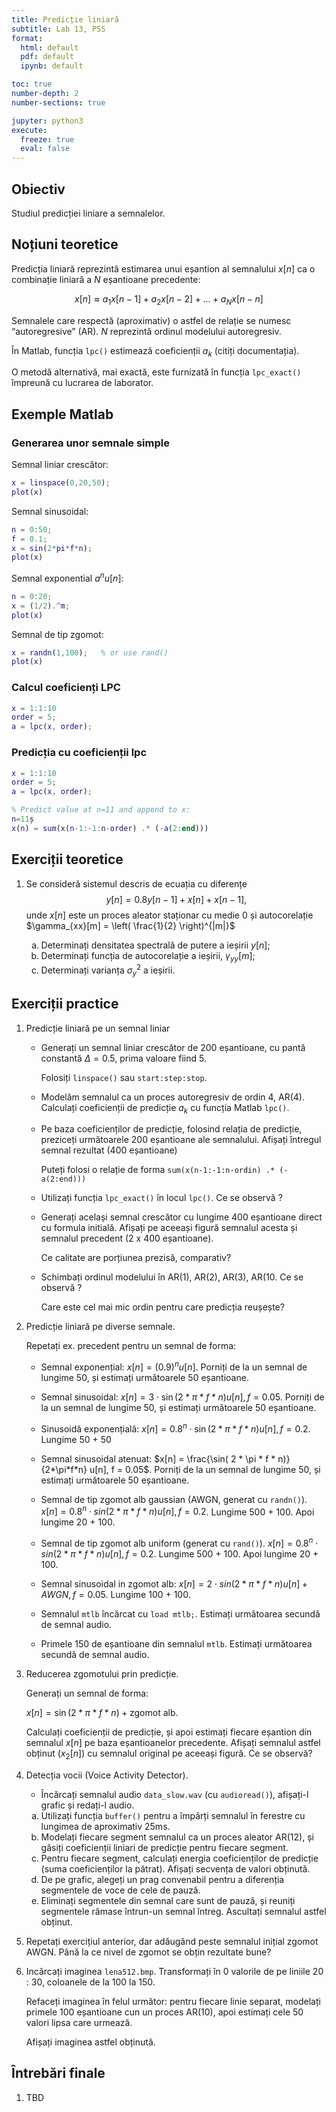 ```yaml
---
title: Predicție liniară
subtitle: Lab 13, PSS
format:
  html: default
  pdf: default
  ipynb: default

toc: true
number-depth: 2
number-sections: true

jupyter: python3
execute:
  freeze: true
  eval: false
---
```



## Obiectiv

Studiul predicției liniare a semnalelor.

## Noțiuni teoretice

Predicția liniară reprezintă estimarea unui eșantion al semnalului $x[n]$
ca o combinație liniară a $N$ eșantioane precedente:

$$x[n] \approx a_1 x[n-1] + a_2 x[n-2] + ... + a_N x[n-n]$$

Semnalele care respectă (aproximativ) o astfel de relație se numesc "autoregresive" (AR).
$N$ reprezintă ordinul modelului autoregresiv.

În Matlab, funcția `lpc()` estimează coeficienții $a_k$ (citiți documentația).

O metodă alternativă, mai exactă, este furnizată în funcția `lpc_exact()` împreună
cu lucrarea de laborator.

## Exemple Matlab

### Generarea unor semnale simple

Semnal liniar crescător:

```matlab
x = linspace(0,20,50);
plot(x)
```

Semnal sinusoidal:

```matlab
n = 0:50;
f = 0.1;
x = sin(2*pi*f*n);
plot(x)
```

Semnal exponential $a^n u[n]$:

```matlab
n = 0:20;
x = (1/2).^m;
plot(x)
```

Semnal de tip zgomot:

```matlab
x = randn(1,100);   % or use rand()
plot(x)
```


### Calcul coeficienți LPC

```matlab
x = 1:1:10
order = 5;
a = lpc(x, order);
```

### Predicția cu coeficienții lpc

```matlab
x = 1:1:10
order = 5;
a = lpc(x, order);

% Predict value at n=11 and append to x:
n=11ș
x(n) = sum(x(n-1:-1:n-order) .* (-a(2:end)))
```



## Exerciții teoretice

1. Se consideră sistemul descris de ecuația cu diferențe
	$$y[n] = 0.8 y[n-1] + x[n] + x[n-1],$$
	unde $x[n]$ este un proces aleator staționar cu medie $0$ și 
	autocorelație $\gamma_{xx}[m] = \left( \frac{1}{2} \right)^{|m|}$
	
	a. Determinați densitatea spectrală de putere a ieșirii $y[n]$;
	b. Determinați funcția de autocorelație a ieșirii, $\gamma_{yy}[m]$;
	c. Determinați varianța $\sigma_{y}^2$ a ieșirii.

## Exerciții practice

1. Predicție liniară pe un semnal liniar
  
   - Generați un semnal liniar crescător de 200 eșantioane, cu pantă constantă $\Delta = 0.5$, prima valoare fiind 5.
    
	 Folosiți `linspace()` sau `start:step:stop`.
	
   - Modelăm semnalul ca un proces autoregresiv de ordin 4, AR(4).
    Calculați coeficienții de predicție $a_k$ cu funcția Matlab `lpc()`.
	
   - Pe baza coeficienților de predicție, folosind relația de predicție,
     preziceți următoarele 200 eșantioane ale semnalului.
	 Afișați întregul semnal rezultat (400 eșantioane)
     
     Puteți folosi o relație de forma `sum(x(n-1:-1:n-ordin) .* (-a(2:end)))`

   - Utilizați funcția `lpc_exact()` în locul `lpc()`. Ce se observă ?
   	
   - Generați același semnal crescător cu lungime 400 eșantioane direct cu formula initială.
     Afișați pe aceeași figură semnalul acesta și semnalul precedent (2 x 400 eșantioane).
	
	 Ce calitate are porțiunea prezisă, comparativ?
  
   - Schimbați ordinul modelului în AR(1), AR(2), AR(3), AR(10. Ce se observă ?
  
     Care este cel mai mic ordin pentru care predicția reușește?
	

1. Predicție liniară pe diverse semnale.

   Repetați ex. precedent pentru un semnal de forma:
     
   - Semnal exponențial: $x[n] = (0.9)^n u[n]$. Porniți de la un semnal de lungime 50, și estimați următoarele 50 eșantioane.
   
   - Semnal sinusoidal: $x[n] = 3 \cdot \sin( 2 * \pi * f * n) u[n], f = 0.05$. Porniți de la un semnal de lungime 50, și estimați următoarele 50 eșantioane.
   
   - Sinusoidă exponențială: $x[n] = 0.8^n \cdot \sin( 2 * \pi * f * n) u[n], f = 0.2$. Lungime 50 + 50

   - Semnal sinusoidal atenuat: $x[n] = \frac{\sin( 2 * \pi * f * n)}{2*\pi*f*n}  u[n], f = 0.05$. Porniți de la un semnal de lungime 50, și estimați următoarele 50 eșantioane.

   - Semnal de tip zgomot alb gaussian (AWGN, generat cu `randn()`). $x[n] = 0.8^n \cdot sin( 2 * \pi * f * n) u[n], f = 0.2$. Lungime 500 + 100. Apoi lungime 20 + 100. 
   
   - Semnal de tip zgomot alb uniform (generat cu `rand()`). $x[n] = 0.8^n \cdot sin( 2 * \pi * f * n) u[n], f = 0.2$. Lungime 500 + 100. Apoi lungime 20 + 100. 

   - Semnal sinusoidal in zgomot alb: $x[n] = 2 \cdot sin( 2 * \pi * f * n) u[n] + AWGN, f = 0.05$. Lungime 100 + 100.

   - Semnalul `mtlb` încărcat cu `load mtlb;`. Estimați următoarea secundă de semnal audio.   
   
   - Primele 150 de eșantioane din semnalul `mtlb`. Estimați următoarea secundă de semnal audio.   

3. Reducerea zgomotului prin predicție.

   Generați un semnal de forma:
   
   $x[n] = \sin( 2 * \pi * f * n) + \textrm{zgomot alb}$.
   
   Calculați coeficienții de predicție, și apoi estimați fiecare eșantion din semnalul $x[n]$
   pe baza eșantioanelor precedente. Afișați semnalul astfel obținut ($x_2[n]$) cu
   semnalul original pe aceeași figură. Ce se observă?

4. Detecția vocii (Voice Activity Detector).

   - Încărcați semnalul audio `data_slow.wav` (cu `audioread()`), afișați-l grafic și redați-l
audio.

	a. Utilizați funcția `buffer()` pentru a împărți semnalul în ferestre 
	cu lungimea de aproximativ 25ms.
	b. Modelați fiecare segment semnalul ca un proces aleator AR(12), și găsiți
	coeficienții liniari de predicție pentru fiecare segment.
	c. Pentru fiecare segment, calculați energia coeficienților de predicție
       (suma coeficienților la pătrat). Afișați secvența de valori obținută.
	d. De pe grafic, alegeți un prag convenabil pentru a diferenția segmentele de voce de cele de pauză.
	e. Eliminați segmentele din semnal care sunt de pauză, și reuniți segmentele rămase întrun-un semnal întreg.
	   Ascultați semnalul astfel obținut.
	
5. Repetați exercițiul anterior, dar adăugând peste semnalul inițial zgomot AWGN. Până la ce nivel de zgomot
   se obțin rezultate bune?
  
6. Incărcați imaginea `lena512.bmp`. Transformați în 0 valorile de pe liniile 20 : 30, coloanele de la 100 la 150.

   Refaceți imaginea în felul următor: pentru fiecare linie separat, modelați primele 100 eșantioane cun un proces AR(10), 
   apoi estimați cele 50 valori lipsa care urmează. 
   
   Afișați imaginea astfel obținută.

## Întrebări finale

1. TBD
